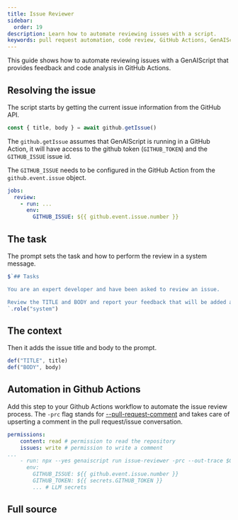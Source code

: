 ```yaml
---
title: Issue Reviewer
sidebar:
  order: 19
description: Learn how to automate reviewing issues with a script.
keywords: pull request automation, code review, GitHub Actions, GenAIScript reviewer, PR feedback
---
```


This guide shows how to automate reviewing issues 
with a GenAIScript that provides feedback and code analysis in GitHub Actions.

## Resolving the issue

The script starts by getting the current issue information from the GitHub API.

```js title="issue-reviewer.genai.mjs"
const { title, body } = await github.getIssue()
```

The `github.getIssue` assumes that GenAIScript is running in a GitHub Action, 
it will have access to the github token (`GITHUB_TOKEN`) and the `GITHUB_ISSUE` issue id.

The `GITHUB_ISSUE` needs to be configured in the GitHub Action from the `github.event.issue` object.

```yaml title="github-action.yml" "GITHUB_ISSUE: ${{ github.event.issue.number }}" wrap
jobs:
  review:
    - run: ...
      env:
        GITHUB_ISSUE: ${{ github.event.issue.number }}
```


## The task

The prompt sets the task and how to perform the review in a system message.

```js title="issue-reviewer.genai.mts" wrap
$`## Tasks

You are an expert developer and have been asked to review an issue. 

Review the TITLE and BODY and report your feedback that will be added as a comment to the issue.
`.role("system")
```

## The context

Then it adds the issue title and body to the prompt.

```js title="issue-reviewer.genai.mts" wrap
def("TITLE", title)
def("BODY", body)
```

## Automation in Github Actions

Add this step to your Github Actions workflow to automate the issue review process.
The `-prc` flag stands for [--pull-request-comment](/genaiscript/reference/cli/run#pull-requests)
and takes care of upserting a comment in the pull request/issue conversation.

```yaml wrap
permissions:
    content: read # permission to read the repository
    issues: write # permission to write a comment
...
    - run: npx --yes genaiscript run issue-reviewer -prc --out-trace $GITHUB_STEP_SUMMARY
      env:
        GITHUB_ISSUE: ${{ github.event.issue.number }}
        GITHUB_TOKEN: ${{ secrets.GITHUB_TOKEN }}
        ... # LLM secrets
```

## Full source

<Code code={importedCode} wrap={true} lang="js" title="issue-reviewer.genai.mjs" />
